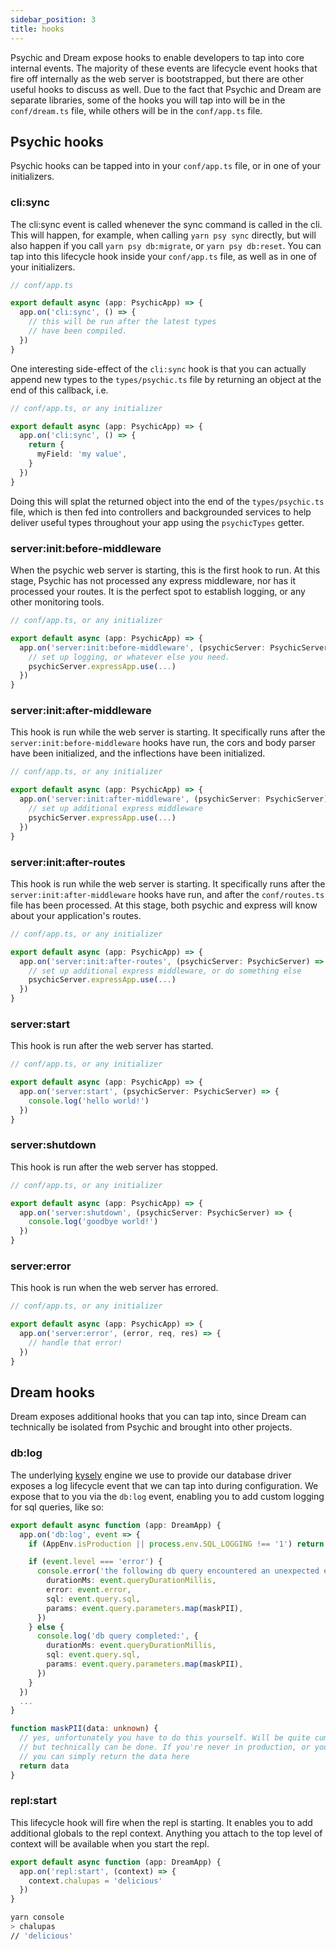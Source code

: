 ```yaml
---
sidebar_position: 3
title: hooks
---
```


Psychic and Dream expose hooks to enable developers to tap into core internal events. The majority of these events are lifecycle event hooks that fire off internally as the web server is bootstrapped, but there are other useful hooks to discuss as well. Due to the fact that Psychic and Dream are separate libraries, some of the hooks you will tap into will be in the `conf/dream.ts` file, while others will be in the `conf/app.ts` file.

## Psychic hooks

Psychic hooks can be tapped into in your `conf/app.ts` file, or in one of your initializers.

### cli:sync

The cli:sync event is called whenever the sync command is called in the cli. This will happen, for example, when calling `yarn psy sync` directly, but will also happen if you call `yarn psy db:migrate`, or `yarn psy db:reset`. You can tap into this lifecycle hook inside your `conf/app.ts` file, as well as in one of your initializers.

```ts
// conf/app.ts

export default async (app: PsychicApp) => {
  app.on('cli:sync', () => {
    // this will be run after the latest types
    // have been compiled.
  })
}
```

One interesting side-effect of the `cli:sync` hook is that you can actually append new types to the `types/psychic.ts` file by returning an object at the end of this callback, i.e.

```ts
// conf/app.ts, or any initializer

export default async (app: PsychicApp) => {
  app.on('cli:sync', () => {
    return {
      myField: 'my value',
    }
  })
}
```

Doing this will splat the returned object into the end of the `types/psychic.ts` file, which is then fed into controllers and backgrounded services to help deliver useful types throughout your app using the `psychicTypes` getter.

### server:init:before-middleware

When the psychic web server is starting, this is the first hook to run. At this stage, Psychic has not processed any express middleware, nor has it processed your routes. It is the perfect spot to establish logging, or any other monitoring tools.

```ts
// conf/app.ts, or any initializer

export default async (app: PsychicApp) => {
  app.on('server:init:before-middleware', (psychicServer: PsychicServer) => {
    // set up logging, or whatever else you need.
    psychicServer.expressApp.use(...)
  })
}
```

### server:init:after-middleware

This hook is run while the web server is starting. It specifically runs after the `server:init:before-middleware` hooks have run, the cors and body parser have been initialized, and the inflections have been initialized.

```ts
// conf/app.ts, or any initializer

export default async (app: PsychicApp) => {
  app.on('server:init:after-middleware', (psychicServer: PsychicServer) => {
    // set up additional express middleware
    psychicServer.expressApp.use(...)
  })
}
```

### server:init:after-routes

This hook is run while the web server is starting. It specifically runs after the `server:init:after-middleware` hooks have run, and after the `conf/routes.ts` file has been processed. At this stage, both psychic and express will know about your application's routes.

```ts
// conf/app.ts, or any initializer

export default async (app: PsychicApp) => {
  app.on('server:init:after-routes', (psychicServer: PsychicServer) => {
    // set up additional express middleware, or do something else
    psychicServer.expressApp.use(...)
  })
}
```

### server:start

This hook is run after the web server has started.

```ts
// conf/app.ts, or any initializer

export default async (app: PsychicApp) => {
  app.on('server:start', (psychicServer: PsychicServer) => {
    console.log('hello world!')
  })
}
```

### server:shutdown

This hook is run after the web server has stopped.

```ts
// conf/app.ts, or any initializer

export default async (app: PsychicApp) => {
  app.on('server:shutdown', (psychicServer: PsychicServer) => {
    console.log('goodbye world!')
  })
}
```

### server:error

This hook is run when the web server has errored.

```ts
// conf/app.ts, or any initializer

export default async (app: PsychicApp) => {
  app.on('server:error', (error, req, res) => {
    // handle that error!
  })
}
```

## Dream hooks

Dream exposes additional hooks that you can tap into, since Dream can technically be isolated from Psychic and brought into other projects.

### db:log

The underlying [kysely](https://kysely.dev) engine we use to provide our database driver exposes a log lifecycle event that we can tap into during configuration. We expose that to you via the `db:log` event, enabling you to add custom logging for sql queries, like so:

```ts
export default async function (app: DreamApp) {
  app.on('db:log', event => {
    if (AppEnv.isProduction || process.env.SQL_LOGGING !== '1') return

    if (event.level === 'error') {
      console.error('the following db query encountered an unexpected error: ', {
        durationMs: event.queryDurationMillis,
        error: event.error,
        sql: event.query.sql,
        params: event.query.parameters.map(maskPII),
      })
    } else {
      console.log('db query completed:', {
        durationMs: event.queryDurationMillis,
        sql: event.query.sql,
        params: event.query.parameters.map(maskPII),
      })
    }
  })
  ...
}

function maskPII(data: unknown) {
  // yes, unfortunately you have to do this yourself. Will be quite cumbersome to get this right,
  // but technically can be done. If you're never in production, or you have no data risk concerns,
  // you can simply return the data here
  return data
}
```

### repl:start

This lifecycle hook will fire when the repl is starting. It enables you to add additional globals to the repl context. Anything you attach to the top level of context will be available when you start the repl.

```ts
export default async function (app: DreamApp) {
  app.on('repl:start', (context) => {
    context.chalupas = 'delicious'
  })
}
```

```sh
yarn console
> chalupas
// 'delicious'
```
